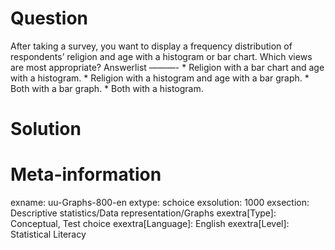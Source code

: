 Question
========
  
After taking a survey, you want to display a frequency distribution of respondents' religion and age with a histogram or bar chart. Which views are most appropriate? 
Answerlist
----------
* Religion with a bar chart and age with a histogram.
* Religion with a histogram and age with a bar graph.
* Both with a bar graph.
* Both with a histogram.


Solution
========

Meta-information
================
exname: uu-Graphs-800-en
extype: schoice
exsolution: 1000
exsection: Descriptive statistics/Data representation/Graphs
exextra[Type]: Conceptual, Test choice
exextra[Language]: English
exextra[Level]: Statistical Literacy
